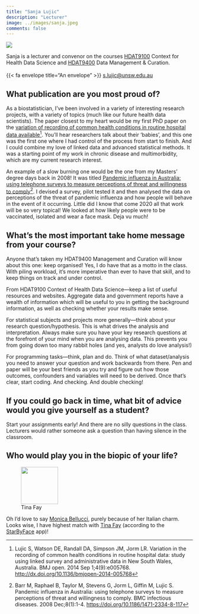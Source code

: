 ```yaml
---
title: "Sanja Lujic"
description: "Lecturer"
image: ../images/sanja.jpeg
comments: false
---
```


::: {.aside}

::: {.profilepic}
![](../images/sanja.jpeg)
:::

Sanja is a lecturer and convenor on the courses [HDAT9100](../courses.html#hdat9100-context-for-health-data-science) Context for Health Data Science and [HDAT9400](../courses.html#hdat9400-data-management-curation) Data Management & Curation.<br><br> {{< fa envelope title="An envelope" >}} <a href="mailto:s.lujic@unsw.edu.au">s.lujic@unsw.edu.au</a>
:::

## What publication are you most proud of?

As a biostatistician, I’ve been involved in a variety of interesting research projects, with a variety of topics (much like our future health data scientists). The paper closest to my heart would be my first PhD paper on the [variation of recording of common health conditions in routine hospital data available](http://dx.doi.org/10.1136/bmjopen-2014-005768)[^1]. You’ll hear researchers talk about their ‘babies’, and this one was the first one where I had control of the process from start to finish. And I could combine my love of linked data and advanced statistical methods. It was a starting point of my work in chronic disease and multimorbidity, which are my current research interest.

An example of a slow burning one would be the one from my Masters’ degree days back in 2008! It was titled [Pandemic influenza in Australia: using telephone surveys to measure perceptions of threat and willingness to comply](https://doi.org/10.1186/1471-2334-8-117)[^2]. I devised a survey, pilot tested it and then analysed the data on perceptions of the threat of pandemic influenza and how people will behave in the event of it occurring. Little did I know that come 2020 all that work will be so very topical! We looked at how likely people were to be vaccinated, isolated and wear a face mask. Deja vu much!

[^1]: Lujic S, Watson DE, Randall DA, Simpson JM, Jorm LR. Variation in the recording of common health conditions in routine hospital data: study using linked survey and administrative data in New South Wales, Australia. BMJ open. 2014 Sep 1;4(9):e005768. [http://dx.doi.org/10.1136/bmjopen-2014-005768](http://dx.doi.org/10.1136/bmjopen-2014-005768)

[^2]: Barr M, Raphael B, Taylor M, Stevens G, Jorm L, Giffin M, Lujic S. Pandemic influenza in Australia: using telephone surveys to measure perceptions of threat and willingness to comply. BMC infectious diseases. 2008 Dec;8(1):1-4. [https://doi.org/10.1186/1471-2334-8-117](https://doi.org/10.1186/1471-2334-8-117)


## What’s the most important take home message from your course? 

Anyone that’s taken my HDAT9400 Management and Curation will know about this one: keep organised! Yes, I do have that as a motto in the class. With piling workload, it’s more imperative than ever to have that skill, and to keep things on track and under control.

From HDAT9100 Context of Health Data Science---keep a list of useful resources and websites. Aggregate data and government reports have a wealth of information which will be useful to you in getting the background information, as well as checking whether your results make sense. 

For statistical subjects and projects more generally---think about your research question/hypothesis. This is what drives the analysis and interpretation. Always make sure you have your key research questions at the forefront of your mind when you are analysing data. This prevents you from going down too many rabbit holes (and yes, analysts do love analysis!)

For programming tasks---think, plan and do. Think of what dataset/analysis you need to answer your question and work backwards from there. Pen and paper will be your best friends as you try and figure out how those outcomes, confounders and variables will need to be derived. Once that’s clear, start coding. And checking. And double checking!

## If you could go back in time, what bit of advice would you give yourself as a student?

Start your assignments early! And there are no silly questions in the class. Lecturers would rather someone ask a question than having silence in the classroom.

## Who would play you in the biopic of your life?

<div class="grid-container-200">

  <div class="item1-200">
  <figure>
  <img src="https://m.media-amazon.com/images/M/MV5BNTJiOWYxMzQtNWZmYS00ZmNmLWE1ODktMGM3ZTkyYmE1YTBkXkEyXkFqcGdeQXVyMTAwOTg0NzU5._V1_FMjpg_UX1000_.jpg" width="100">
  <figcaption>Tina Fay</figcaption>
  </figure>
  </div>
  
  <div class="item2-200">
Oh I’d love to say [Monica Bellucci](https://www.imdb.com/name/nm0000899/), purely because of her Italian charm. Looks wise, I have highest match with [Tina Fay](https://www.imdb.com/name/nm0275486/) (according to the [StarByFace](https://www.starbyface.com/) app)!
  </div>
  
</div>
